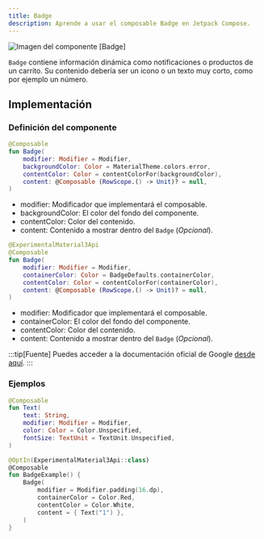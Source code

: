 ```yaml
---
title: Badge
description: Aprende a usar el composable Badge en Jetpack Compose.
---
```



[comment]: <> (La ruta siempre será assets/nombeComponente/componente-header.webp)

![Imagen del componente [Badge]](../../../assets/badgedbox/badgedbox-header.webp)

`Badge` contiene información dinámica como notificaciones o productos de un carrito. Su contenido debería ser un icono o un texto muy corto, como por ejemplo un número.

## Implementación

### Definición del componente

[comment]: <> (Añade un ``TabItem`` por cada tipo de implementación que tenga)

<Tabs>
<TabItem label="Material">

```kotlin frame="terminal"
@Composable
fun Badge(
    modifier: Modifier = Modifier,
    backgroundColor: Color = MaterialTheme.colors.error,
    contentColor: Color = contentColorFor(backgroundColor),
    content: @Composable (RowScope.() -> Unit)? = null,
)
```

- modifier: Modificador que implementará el composable.
- backgroundColor: El color del fondo del componente.
- contentColor: Color del contenido.
- content: Contenido a mostrar dentro del `Badge` (_Opcional_).

</TabItem>
<TabItem label="Material 3">

```kotlin frame="terminal"
@ExperimentalMaterial3Api
@Composable
fun Badge(
    modifier: Modifier = Modifier,
    containerColor: Color = BadgeDefaults.containerColor,
    contentColor: Color = contentColorFor(containerColor),
    content: @Composable (RowScope.() -> Unit)? = null,
)
```

- modifier: Modificador que implementará el composable.
- containerColor: El color del fondo del componente.
- contentColor: Color del contenido.
- content: Contenido a mostrar dentro del `Badge` (_Opcional_).

</TabItem>
</Tabs>

[comment]: <> (No modifiques el tip)

:::tip[Fuente]
Puedes acceder a la documentación oficial de Google
[desde aquí](https://developer.android.com/reference/kotlin/androidx/compose/runtime/package-summary).
:::

### Ejemplos

<Tabs>
<TabItem label="Material">

```kotlin frame="terminal"
@Composable
fun Text(
    text: String,
    modifier: Modifier = Modifier,
    color: Color = Color.Unspecified,
    fontSize: TextUnit = TextUnit.Unspecified,
)
```

</TabItem>
<TabItem label="Material 3">

```kotlin frame="terminal"
@OptIn(ExperimentalMaterial3Api::class)
@Composable
fun BadgeExample() {
    Badge(
        modifier = Modifier.padding(16.dp),
        containerColor = Color.Red,
        contentColor = Color.White,
        content = { Text("1") },
    )
}
```

</TabItem>
</Tabs>
